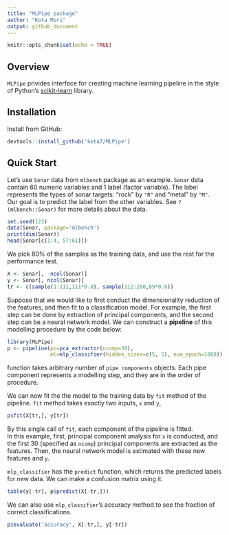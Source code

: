 ```yaml
---
title: "MLPipe package"
author: "Kota Mori"
output: github_document
---
```


```r
knitr::opts_chunk$set(echo = TRUE)
```

## Overview

`MLPipe` privides interface for creating machine learning pipeline in the style of Python's [scikit-learn](http://scikit-learn.org/) library.


## Installation

Install from GitHub:

```r
devtools::install_github('kota7/MLPipe')
```


## Quick Start


Let's use `Sonar` data from `mlbench` package as an example.
`Sonar` data contain 60 numeric variables and 1 label (factor variable). 
The label represents the types of sonar targets: "rock" by `"R"` and "metal" by `"M"`.  
Our goal is to predict the label from the other variables.
See `?(mlbench::Sonar)` for more details about the data.
```r
set.seed(123)
data(Sonar, package='mlbench')
print(dim(Sonar))
head(Sonar[c(1:4, 57:61)])
```

We pick 80% of the samples as the training data, and use the rest for the performance test.
```r
X <- Sonar[, -ncol(Sonar)]
y <- Sonar[, ncol(Sonar)]
tr <- c(sample(1:111,111*0.8), sample(112:200,89*0.8))
```

Suppose that we would like to first conduct the dimensionality reduction of the features, and then fit to a classification model.  For example, the first step can be done by extraction of principal components, and the second step can be a neural network model.
We can construct a **pipeline** of this modelling procedure by the code below:

```r
library(MLPipe)
p <- pipeline(pc=pca_extractor(ncomp=30),
              ml=mlp_classifier(hidden_sizes=c(5, 5), num_epoch=1000))
```

\code{pipeline} function takes arbitrary number of `pipe components` objects.
Each pipe component represents a modelling step, and they are in the order of procedure.

We can now fit the the model to the training data by `fit` method of the pipeline.
`fit` method takes exactly two inputs, `x` and `y`,

```r
p$fit(X[tr,], y[tr])
```

By this single call of `fit`, each component of the pipeline is fitted.  
In this example, first, principal component analysis for `x` is conducted, and the first 30 (specified as `ncomp`) principal components are extracted as the features.  Then, the neural network model is estimated with these new features and `y`.

`mlp_classifier` has the `predict` function, which returns the predicted labels for new data.
We can make a confusion matrix using it.
```r
table(y[-tr], p$predict(X[-tr,]))
```

We can also use `mlp_classifier`'s accuracy method to see the fraction of correct classifications.
```r
p$evaluate('accuracy', X[-tr,], y[-tr])
```

